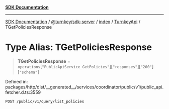 [**SDK Documentation**](../../../../../../README.mdx)

***

[SDK Documentation](../../../../../../packages.mdx) / [@turnkey/sdk-server](../../../../README.mdx) / [index](../../../README.mdx) / [TurnkeyApi](../README.mdx) / TGetPoliciesResponse

# Type Alias: TGetPoliciesResponse

> **TGetPoliciesResponse** = `operations`\[`"PublicApiService_GetPolicies"`\]\[`"responses"`\]\[`"200"`\]\[`"schema"`\]

Defined in: packages/http/dist/\_\_generated\_\_/services/coordinator/public/v1/public\_api.fetcher.d.ts:3559

`POST /public/v1/query/list_policies`
